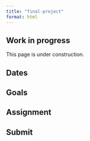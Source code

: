 ```yaml
---
title: "final-project"
format: html
---
```


::: {.callout-warning}
# Work in progress

This page is under construction.

:::

## Dates {-}

## Goals {-}

## Assignment {-}

## Submit {-}
